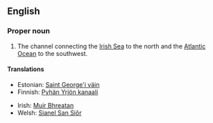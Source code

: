 ==English==

===Proper noun===
{{en-proper noun}}

# The channel connecting the [[Irish Sea]] to the north and the [[Atlantic Ocean]] to the southwest.

====Translations====
{{trans-top}}
* Estonian: [[Saint George'i väin]]
* Finnish: [[Pyhän Yrjön kanaali]]
{{trans-mid}}
* Irish: [[Muir Bhreatan]]
* Welsh: [[Sianel San Siôr]]
{{trans-bottom}}